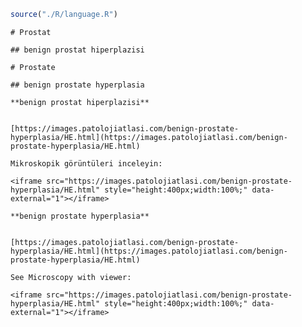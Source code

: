 
```r

source("./R/language.R")

```




```asis
# Prostat 

## benign prostat hiperplazisi

```




```asis
# Prostate

## benign prostate hyperplasia

```




```asis

**benign prostat hiperplazisi**


[https://images.patolojiatlasi.com/benign-prostate-hyperplasia/HE.html](https://images.patolojiatlasi.com/benign-prostate-hyperplasia/HE.html)

Mikroskopik görüntüleri inceleyin:

<iframe src="https://images.patolojiatlasi.com/benign-prostate-hyperplasia/HE.html" style="height:400px;width:100%;" data-external="1"></iframe>

```




```asis

**benign prostate hyperplasia**


[https://images.patolojiatlasi.com/benign-prostate-hyperplasia/HE.html](https://images.patolojiatlasi.com/benign-prostate-hyperplasia/HE.html)

See Microscopy with viewer: 

<iframe src="https://images.patolojiatlasi.com/benign-prostate-hyperplasia/HE.html" style="height:400px;width:100%;" data-external="1"></iframe>

```


